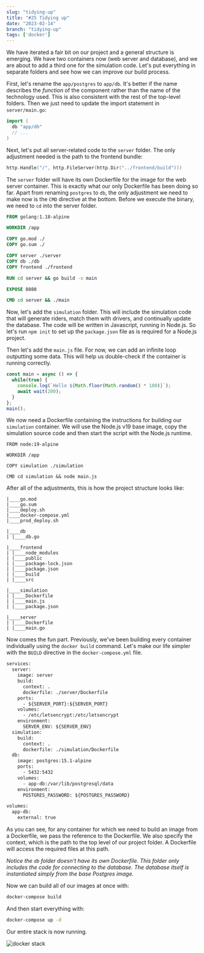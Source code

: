 ```yaml
---
slug: "tidying-up"
title: "#25 Tidying up"
date: "2023-02-14"
branch: "tidying-up"
tags: ['docker']
---
```

We have iterated a fair bit on our project and a general structure is emerging. We have two containers now (web server and database), and we are about to add a third one for the simulation code. Let's put everything in separate folders and see how we can improve our build process.

First, let's rename the `app/postgres` to `app/db`. It's better if the name describes the *function* of the component rather than the name of the technology used. This is also consistent with the rest of the top-level folders. Then we just need to update the import statement in `server/main.go`:
```go
import (
  db "app/db"
  // ...
)
```

Next, let's put all server-related code to the `server` folder. The only adjustment needed is the path to the frontend bundle:
```go
http.Handle("/", http.FileServer(http.Dir("../frontend/build")))
```

The `server` folder will have its own Dockerfile for the image for the web server container. This is exactly what our only Dockerfile has been doing so far. Apart from renaming `postgres` to `db`, the only adjustment we need to make now is the `CMD` directive at the bottom. Before we execute the binary, we need to `cd` into the server folder.
```dockerfile
FROM golang:1.18-alpine

WORKDIR /app

COPY go.mod ./
COPY go.sum ./

COPY server ./server
COPY db ./db
COPY frontend ./frontend

RUN cd server && go build -o main

EXPOSE 8080

CMD cd server && ./main
```

Now, let's add the `simulation` folder. This will include the simulation code that will generate riders, match them with drivers, and continually update the database. The code will be written in Javascript, running in Node.js. So let's run `npm init` to set up the `package.json` file as is required for a Node.js project.

Then let's add the `main.js` file. For now, we can add an infinite loop outputting some data. This will help us double-check if the container is running correctly.
```js
const main = async () => {
  while(true) {
    console.log(`Hello ${Math.floor(Math.random() * 100)}`);
    await wait(200);
  }
};
main();
```
We now need a Dockerfile containing the instructions for building our `simulation` container. We will use the Node.js v19 base image, copy the simulation source code and then start the script with the Node.js runtime.
```docker
FROM node:19-alpine

WORKDIR /app

COPY simulation ./simulation

CMD cd simulation && node main.js
```

After all of the adjustments, this is how the project structure looks like:
```
|____go.mod
|____go.sum
|____deploy.sh
|____docker-compose.yml
|____prod_deploy.sh

|____db
| |____db.go

|____frontend
| |____node_modules
| |____public
| |____package-lock.json
| |____package.json
| |____build
| |____src

|____simulation
| |____Dockerfile
| |____main.js
| |____package.json

|____server
| |____Dockerfile
| |____main.go
```

Now comes the fun part. Previously, we've been building every container individually using the `docker build` command. Let's make our life simpler with the `BUILD` directive in the `docker-compose.yml` file.
```dockerfile
services:
  server:
    image: server
    build:
      context: .
      dockerfile: ./server/Dockerfile
    ports:
      - ${SERVER_PORT}:${SERVER_PORT}
    volumes:
      - /etc/letsencrypt:/etc/letsencrypt
    environment:
      SERVER_ENV: ${SERVER_ENV}
  simulation:
    build:
      context: .
      dockerfile: ./simulation/Dockerfile
  db:
    image: postgres:15.1-alpine
    ports:
      - 5432:5432
    volumes:
      - app-db:/var/lib/postgresql/data
    environment:
      POSTGRES_PASSWORD: ${POSTGRES_PASSWORD}

volumes:
  app-db:
    external: true
```
As you can see, for any container for which we need to build an image from a Dockerfile, we pass the reference to the Dockerfile. We also specify the context, which is the path to the top level of our project folder. A Dockerfile will access the required files at this path.

*Notice the `db` folder doesn't have its own Dockerfile. This folder only includes the code for connecting to the database. The database itself is instantiated simply from the base Postgres image.*

Now we can build all of our images at once with:
```bash
docker-compose build
```

And then start everything with:
```bash
docker-compose up -d
```

Our entire stack is now running.

![docker stack](./img-1.png)